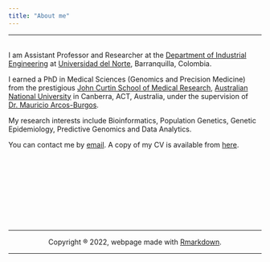 ```yaml
---
title: "About me"
---
```

<hr>
<br>
I am Assistant Professor and Researcher at the [Department of Industrial Engineering](https://www.uninorte.edu.co/web/departamento-de-ingenieria-industrial) at [Universidad del Norte](https://www.uninorte.edu.co/), Barranquilla, Colombia. 

I earned a PhD in Medical Sciences (Genomics and Precision Medicine) from the prestigious [John Curtin School of Medical Research](https://jcsmr.anu.edu.au/), [Australian National University](https://www.anu.edu.au) in Canberra, ACT, Australia, under the supervision of [Dr. Mauricio Arcos-Burgos](https://scholar.google.com.co/citations?user=MZlwFqgAAAAJ&hl=en).

My research interests include Bioinformatics, Population Genetics, Genetic Epidemiology, Predictive Genomics and Data Analytics.

You can contact me by [email](mailto:jvelezv@uninorte.edu.co). A copy of my CV is available from [here](https://drive.google.com/file/d/1iSVgDTKYPc3Tn2VnqUs9uWFTcYpytVp6/view?usp=sharing).


<br>

<!-- <center> -->
<!-- <img src="images/uninorte.png" alt="uninorte" width="250" height="150"> -->
<center>
<br><br><br>
<br><br><br>
<hr>
Copyright ® 2022, webpage made with [Rmarkdown](https://rmarkdown.rstudio.com/).
<hr>
</center>

